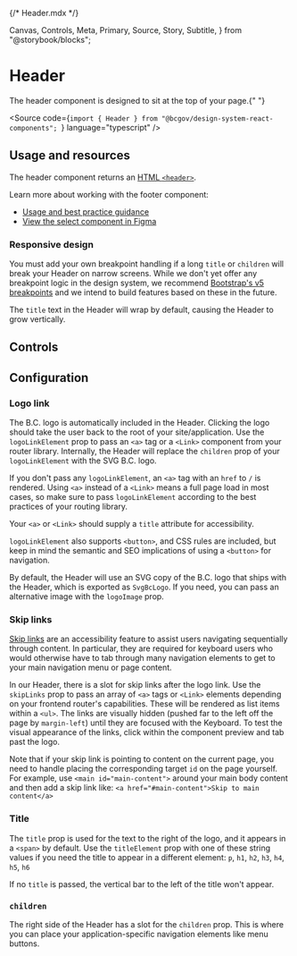 {/* Header.mdx */}

  Canvas,
  Controls,
  Meta,
  Primary,
  Source,
  Story,
  Subtitle,
} from "@storybook/blocks";


<Meta of={HeaderStories} />

# Header

<Subtitle>
  The header component is designed to sit at the top of your page.{" "}
</Subtitle>

<Source
  code={`import { Header } from "@bcgov/design-system-react-components"; `}
  language="typescript"
/>

## Usage and resources

The header component returns an [HTML `<header>`](https://developer.mozilla.org/en-US/docs/Web/HTML/Element/header).

Learn more about working with the footer component:

- [Usage and best practice guidance](https://www2.gov.bc.ca/gov/content/digital/design-system/components/header)
- [View the select component in Figma](https://www2.gov.bc.ca/gov/content?id=8E36BE1D10E04A17B0CD4D913FA7AC43#designers)

### Responsive design

You must add your own breakpoint handling if a long `title` or `children` will break your Header on narrow screens. While we don't yet offer any breakpoint logic in the design system, we recommend [Bootstrap's v5 breakpoints](https://getbootstrap.com/docs/5.0/layout/breakpoints/) and we intend to build features based on these in the future.

The `title` text in the Header will wrap by default, causing the Header to grow vertically.

## Controls

<Canvas of={HeaderStories?.HeaderWithTheWorks} />
<Controls of={HeaderStories?.HeaderWithTheWorks} />

## Configuration

### Logo link

The B.C. logo is automatically included in the Header. Clicking the logo should take the user back to the root of your site/application. Use the `logoLinkElement` prop to pass an `<a>` tag or a `<Link>` component from your router library. Internally, the Header will replace the `children` prop of your `logoLinkElement` with the SVG B.C. logo.

If you don't pass any `logoLinkElement`, an `<a>` tag with an `href` to `/` is rendered. Using `<a>` instead of a `<Link>` means a full page load in most cases, so make sure to pass `logoLinkElement` according to the best practices of your routing library.

Your `<a>` or `<Link>` should supply a `title` attribute for accessibility.

`logoLinkElement` also supports `<button>`, and CSS rules are included, but keep in mind the semantic and SEO implications of using a `<button>` for navigation.

By default, the Header will use an SVG copy of the B.C. logo that ships with the Header, which is exported as `SvgBcLogo`. If you need, you can pass an alternative image with the `logoImage` prop.

<Canvas of={HeaderStories?.HeaderWithCustomLogoAndLink} />

### Skip links

[Skip links](https://www.w3.org/TR/UNDERSTANDING-WCAG20/navigation-mechanisms-skip.html) are an accessibility feature to assist users navigating sequentially through content. In particular, they are required for keyboard users who would otherwise have to tab through many navigation elements to get to your main navigation menu or page content.

In our Header, there is a slot for skip links after the logo link. Use the `skipLinks` prop to pass an array of `<a>` tags or `<Link>` elements depending on your frontend router's capabilities. These will be rendered as list items within a `<ul>`. The links are visually hidden (pushed far to the left off the page by `margin-left`) until they are focused with the Keyboard. To test the visual appearance of the links, click within the component preview and tab past the logo.

Note that if your skip link is pointing to content on the current page, you need to handle placing the corresponding target `id` on the page yourself. For example, use `<main id="main-content">` around your main body content and then add a skip link like: `<a href="#main-content">Skip to main content</a>`

<Canvas of={HeaderStories?.HeaderWithTitleAndSkipLinks} />

### Title

The `title` prop is used for the text to the right of the logo, and it appears in a `<span>` by default. Use the `titleElement` prop with one of these string values if you need the title to appear in a different element: `p`, `h1`, `h2`, `h3`, `h4`, `h5`, `h6`

<Canvas of={HeaderStories?.HeaderWithTitleElement} />

If no `title` is passed, the vertical bar to the left of the title won't appear.

<Canvas of={HeaderStories?.HeaderTemplate} />

### `children`

The right side of the Header has a slot for the `children` prop. This is where you can place your application-specific navigation elements like menu buttons.

<Canvas of={HeaderStories?.HeaderWithChildren} />

